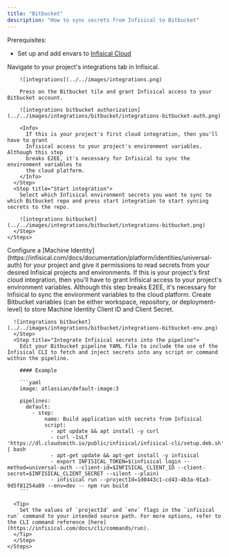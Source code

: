 ```yaml
---
title: "Bitbucket"
description: "How to sync secrets from Infisical to Bitbucket"
---
```


Prerequisites:

- Set up and add envars to [Infisical Cloud](https://app.infisical.com)

<AccordionGroup>
  <Accordion title="Standard">
    <Steps>
      <Step title="Authorize Infisical for Bitbucket">
        Navigate to your project's integrations tab in Infisical.

        ![integrations](../../images/integrations.png)

        Press on the Bitbucket tile and grant Infisical access to your Bitbucket account.

        ![integrations bitbucket authorization](../../images/integrations/bitbucket/integrations-bitbucket-auth.png)

        <Info>
          If this is your project's first cloud integration, then you'll have to grant
          Infisical access to your project's environment variables. Although this step
          breaks E2EE, it's necessary for Infisical to sync the environment variables to
          the cloud platform.
        </Info>
      </Step>
      <Step title="Start integration">
        Select which Infisical environment secrets you want to sync to which Bitbucket repo and press start integration to start syncing secrets to the repo.

        ![integrations bitbucket](../../images/integrations/bitbucket/integrations-bitbucket.png)
      </Step>
    </Steps>

  </Accordion>
  <Accordion title="Pipeline">
    <Steps>
      <Step title="Configure Infisical Access">
        Configure a [Machine Identity](https://infisical.com/docs/documentation/platform/identities/universal-auth) for your project and give it permissions to read secrets from your desired Infisical projects and environments.
        <Info>
          If this is your project's first cloud integration, then you'll have to grant
          Infisical access to your project's environment variables. Although this step
          breaks E2EE, it's necessary for Infisical to sync the environment variables to
          the cloud platform.
        </Info>
      </Step>
      <Step title="Initialize Bitbucket variables">
      Create Bitbucket variables (can be either workspace, repository, or deployment-level) to store Machine Identity Client ID and Client Secret.
      
      ![integrations bitbucket](../../images/integrations/bitbucket/integrations-bitbucket-env.png)
      </Step>
      <Step title="Integrate Infisical secrets into the pipeline">
        Edit your Bitbucket pipeline YAML file to include the use of the Infisical CLI to fetch and inject secrets into any script or command within the pipeline.
        
        #### Example

        ```yaml
        image: atlassian/default-image:3

        pipelines:
          default:
            - step:
                name: Build application with secrets from Infisical
                script:
                  - apt update && apt install -y curl
                  - curl -1sLf 'https://dl.cloudsmith.io/public/infisical/infisical-cli/setup.deb.sh' | bash
                  - apt-get update && apt-get install -y infisical
                  - export INFISICAL_TOKEN=$(infisical login --method=universal-auth --client-id=$INFISICAL_CLIENT_ID --client-secret=$INFISICAL_CLIENT_SECRET --silent --plain)
                  - infisical run --projectId=1d0443c1-cd43-4b3a-91a3-9d5f81254a89 --env=dev -- npm run build
        ```

      <Tip>
        Set the values of `projectId` and `env` flags in the `infisical run` command to your intended source path. For more options, refer to the CLI command reference [here](https://infisical.com/docs/cli/commands/run).
      </Tip>
      </Step>
    </Steps>

  </Accordion>
</AccordionGroup>
